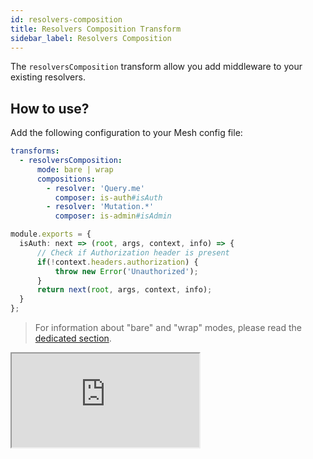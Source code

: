 ```yaml
---
id: resolvers-composition
title: Resolvers Composition Transform
sidebar_label: Resolvers Composition
---
```


The `resolversComposition` transform allow you add middleware to your existing resolvers.

<PackageInstall packages="@graphql-mesh/transform-resolvers-composition" />

## How to use?

Add the following configuration to your Mesh config file:

```yml
transforms:
  - resolversComposition:
      mode: bare | wrap
      compositions:
        - resolver: 'Query.me'
          composer: is-auth#isAuth
        - resolver: 'Mutation.*'
          composer: is-admin#isAdmin
```

```ts
module.exports = {
  isAuth: next => (root, args, context, info) => {
      // Check if Authorization header is present
      if(!context.headers.authorization) {
          throw new Error('Unauthorized');
      }
      return next(root, args, context, info);
  }
};
```

> For information about "bare" and "wrap" modes, please read the [dedicated section](/docs/transforms/transforms-introduction#two-different-modes).

<iframe
     src="https://codesandbox.io/embed/github/Urigo/graphql-mesh/tree/master/examples/openapi-youtrack?fontsize=14&hidenavigation=1&theme=dark&module=%2F.meshrc.yml"
     style={{width:"100%", height:"500px", border:"0", borderRadius: "4px", overflow:"hidden"}}
     title="odata-trippin-example"
     allow="geolocation; microphone; camera; midi; vr; accelerometer; gyroscope; payment; ambient-light-sensor; encrypted-media; usb"
     sandbox="allow-modals allow-forms allow-popups allow-scripts allow-same-origin"/>

## Config API Reference

{@import ../generated-markdown/ResolversCompositionTransform.generated.md}
